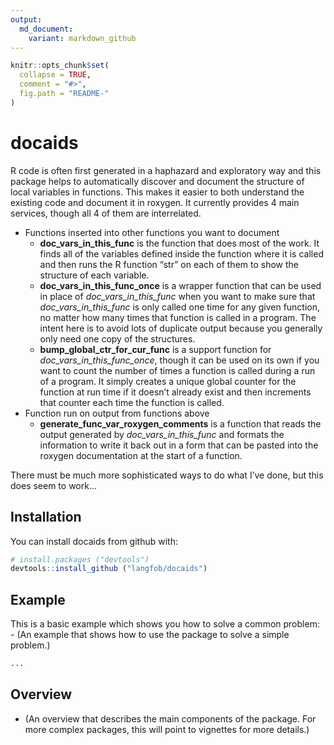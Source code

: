 ```yaml
---
output:
  md_document:
    variant: markdown_github
---
```


<!-- README.md is generated from README.Rmd. Please edit that file -->

```r
knitr::opts_chunk$set(
  collapse = TRUE,
  comment = "#>",
  fig.path = "README-"
)
```
# docaids

R code is often first generated in a haphazard and exploratory way and this 
package helps to automatically discover and document the structure of local 
variables in functions.  This makes it easier to both understand the existing 
code and document it in roxygen.  It currently provides 4 main services, 
though all 4 of them are interrelated.

- Functions inserted into other functions you want to document
    - **doc_vars_in_this_func** is the function that does most of the work.  It finds all of the variables defined inside the function where it is called and then runs the R  function "str" on each of them to show the structure of each variable.
    - **doc_vars_in_this_func_once** is a wrapper function that can be used in place of *doc_vars_in_this_func* when you want to make sure that *doc_vars_in_this_func* is only called one time for any given function, no matter how many times that function is called in a program.  The intent here is to avoid lots of duplicate output because you generally only need one copy of the structures.
    - **bump_global_ctr_for_cur_func** is a support function for *doc_vars_in_this_func_once*, though it can be used on its own if you want to count the number of times a function is called during a run of a program.  It simply creates a unique global counter for the function at run time if it doesn't already exist and then increments that counter each time the function is called.
- Function run on output from functions above
    - **generate_func_var_roxygen_comments** is a function that reads the output generated by *doc_vars_in_this_func* and formats the information to write it back out in a form that can be pasted into the roxygen documentation at the start of a function.
    
There must be much more sophisticated ways to do what I've done, but this does seem to work...


## Installation  
You can install docaids from github with:  
```R
# install.packages ("devtools")  
devtools::install_github ("langfob/docaids")
```

## Example  
This is a basic example which shows you how to solve a common problem:  
- (An example that shows how to use the package to solve a simple problem.)
```R
...
```

## Overview  
- (An overview that describes the main components of the package. For more complex packages, this will point to vignettes for more details.)   


